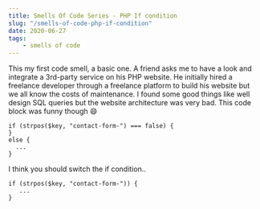 ```yaml
---
title: Smells Of Code Series - PHP If condition
slug: "/smells-of-code-php-if-condition"
date: 2020-06-27
tags:
    - smells of code
---
```


<p>
This my first code smell, a basic one. A friend asks me to have a look and integrate a 3rd-party service on his
PHP website. He initially hired a freelance developer through a freelance platform to build his website but we all know
the costs of maintenance. I found some good things like well design SQL queries but the website architecture was very bad.
This code block was funny though 😄
</p>

```
if (strpos($key, "contact-form-") === false) {
}
else {
  ...
}
```

<p>I think you should switch the if condition..</p>

```
if (strpos($key, "contact-form-")) {
   ...
}
```

<SequenceNavigation sequence={sequence} slug='/smells-of-code-php-if-condition' />







